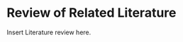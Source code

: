 # Review of Related Literature

Insert Literature review here.

<!---`r stringi::stri_rand_lipsum(1)` --->
